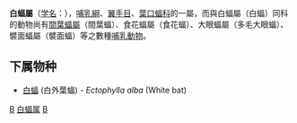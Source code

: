 {{Unreferenced|time=2019-04-10T10:11:42+00:00}}
{{Automatic taxobox
| taxon = Ectophylla
| authority = H. Allen, 1892
| image =Ectophylla alba Costa Rica.jpg
| image_caption =[[哥斯大黎加|哥斯大黎加]]的白蝠（Ectophylla alba） 
}}

'''白蝠屬'''（[[学名|学名]]：{{lang|la|''Ectophylla''}}），[[哺乳綱|哺乳綱]]、[[翼手目|翼手目]]、[[葉口蝠科|葉口蝠科]]的一屬，而與白蝠屬（白蝠）同科的動物尚有[[間葉蝠屬|間葉蝠屬]]（間葉蝠）、食花蝠屬（食花蝠）、大眼蝠屬（多毛大眼蝠）、襞面蝠屬（襞面蝠）等之數種[[哺乳動物|哺乳動物]]。

==下属物种==
* [[白蝠|白蝠]] (白外葉蝠) - ''Ectophylla alba'' (White bat)

{{Taxonbar|from=Q10757941}}

[[Category:葉口蝠科|B]]
[[Category:白蝠属|]]
[[Category:1892年描述的分类群|B]]


{{哺乳动物小作品}}